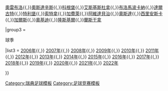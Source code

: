 <noinclude>{{noteTA|G1=uefa}}</noinclude>{{Navbox
|name   = 瑞典足球超級聯賽
|title  = [[瑞典足球超级联赛]]
| state  = {{{state|autocollapse}}}
|listclass = hlist

| group1 = <div class="center">{{le|2022年瑞典超級足球聯賽|2022 Allsvenskan|2022年}}參賽球隊</div>
| list1  =
* [[AIK足球隊|AIK蘇納]]
* [[赫根足球會|赫根]]
* [[迪加科斯體育會|迪加科斯]]
* [[佐加頓斯體育會足球隊|佐加頓斯]]
* [[辛斯華爾體操及體育會|辛斯華爾]]
* [[哈馬比足球會|哈馬比]]
* [[希爾星堡體育會|希爾星堡]]
* [[艾夫斯堡體育會|艾夫斯堡]]
* [[哥登堡體育會|哥登堡]]
* [[北雪平體育會|諾高平]]
* [[華納莫體育會|華納莫]]
* [[天狼星竞技俱乐部足球队|天狼星]]
* [[卡爾馬足球會|卡爾馬]]
* [[馬模足球會|馬模]]
* [[米贊比體育會|米贊比]]
* [[華堡球類及體育會|華堡]]

| group2 = <div class="center">曾參賽球隊</div>
| list2  = [[咸史達斯足球會|咸史達斯]]{{,}}[[厄勒布鲁体育俱乐部|奧雷布洛]]{{,}}[[厄斯特松德足球俱乐部|奧斯達辛斯]]{{,}}[[科根堡足球會|科根堡]]{{,}}[[艾斯基斯杜拿足球會|艾斯基斯杜拿]]{{,}}[[布洛马波卡纳足球俱乐部|布洛馬波卡納]]{{,}}[[達爾庫爾德足球會|達爾古特]]{{,}}[[特利堡足球會|特利堡]]{{,}}[[莊高平索特拿體育會|索特拿]]{{,}}[[加費萊體育會|加費萊]]{{,}}[[阿維達貝治足球會|阿維達貝治]]{{,}}[[奧斯達體育會|奧斯達]]{{,}}[[西里安斯卡足球俱樂部|西里安斯卡]]{{,}}[[加爾斯]]{{,}}[[奧基迪體育會|奧基迪]]{{,}}[[隆斯基爾體育會|隆斯基爾]]{{,}}[[蘭斯干拿足球會|蘭斯干拿]]

|group3 = <div class="center">球季</div>
|list3  = [[2006年瑞典足球超級聯賽|2006年]]{{,}} [[2007年瑞典足球超級聯賽|2007年]]{{,}} [[2008年瑞典超級足球聯賽|2008年]]{{,}} [[2009年瑞典足球超級聯賽|2009年]]{{,}} [[2010年瑞典足球超級聯賽|2010年]]{{,}} [[2011年瑞典足球超級聯賽|2011年]]{{,}} [[2012年瑞典足球超級聯賽|2012年]]{{,}} [[2013年瑞典足球超級聯賽|2013年]]{{,}} [[2014年瑞典足球超級聯賽|2014年]]{{,}} [[2015年瑞典超級足球聯賽|2015年]]{{,}} [[2016年瑞典超級足球聯賽|2016年]]{{,}} [[2017年瑞典超級足球聯賽|2017年]]{{,}} [[2018年瑞典超級足球聯賽|2018年]]{{,}} [[2019年瑞典超級足球聯賽|2019年]]{{,}} [[2020年瑞典超級足球聯賽|2020年]]{{,}} [[2021年瑞典超級足球聯賽|2021年]]{{,}} [[2022年瑞典超級足球聯賽|2022年]]

}}<noinclude>
[[Category:瑞典足球模板]]
[[Category:足球竞赛模板]]
</noinclude>